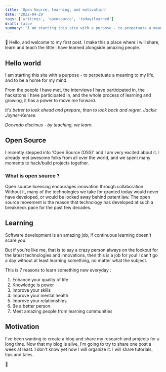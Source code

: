 ```yaml
---
title: 'Open Source, learning, and motivation'
date: '2022-04-29'
tags: ['writings', 'opensource', 'todayilearned']
draft: false
summary: 'I am starting this site with a purpose - to perpetuate a meaning to my life, and to be a home for my mind.'
---
```


👋 Hello, and welcome to my first post. I make this a place where i will share, learn and teach the little i have learned alongside amazing people.

## Hello world

I am starting this site with a purpose - to perpetuate a meaning to my life, and to be a home for my mind.

From the people I have met, the interviews I have participated in, the hackatons I have participated in, and the whole process of learning and growing, it has a power to move me forward.

_It's better to look ahead and prepare, than to look back and regret. Jackie Joyner-Kersee._

_Docendo discimus - by teaching, we learn._

## Open Source

I recently stepped into 'Open Source (OSS)' and I am very excited about it. I already met awesome folks from all over the world,
and we spent many moments to hack/build projects together.

### What is open source ?

Open source licensing encourages innovation through collaboration. Without it, many of the technologies we take for granted today would never have developed, or would be locked away behind patent law.
The open source movement is the reason that technology has developed at such a breakneck pace for the past few decades.

## Learning

Software development is an amazing job, if continuous learning doesn't scare you.

But if you're like me, that is to say a crazy person always on the lookout for the latest technologies and innovations, then this is a job for you!
I can't go a day without at least learning something, no matter what the subject.

This is 7 reasons to learn something new everyday :

1. Enhance your quality of life
2. Knowledge is power
3. Improve your skills
4. Improve your mental health
5. Improve your relationships
6. Be a better person
7. Meet amazing people from learning communities

## Motivation

I've been wanting to create a blog and share my research and projects for a long time. Now that my blog is alive, I'm going to try to share one post a week at least. I don't know yet how I will organize it. I will share tutorials, tips and tales.

🧬
